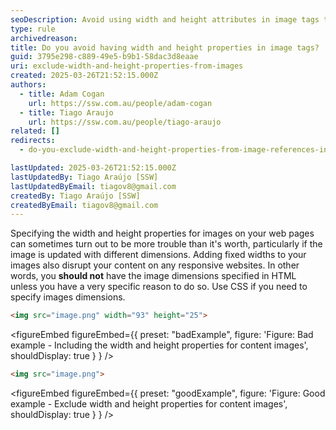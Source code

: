 ```yaml
---
seoDescription: Avoid using width and height attributes in image tags to optimize content delivery and improve SEO performance.
type: rule
archivedreason:
title: Do you avoid having width and height properties in image tags?
guid: 3795e298-c889-49e5-b9b1-58dac3d8eaae
uri: exclude-width-and-height-properties-from-images
created: 2025-03-26T21:52:15.000Z
authors:
  - title: Adam Cogan
    url: https://ssw.com.au/people/adam-cogan
  - title: Tiago Araujo
    url: https://ssw.com.au/people/tiago-araujo
related: []
redirects:
  - do-you-exclude-width-and-height-properties-from-image-references-in-content

lastUpdated: 2025-03-26T21:52:15.000Z
lastUpdatedBy: Tiago Araújo [SSW]
lastUpdatedByEmail: tiagov8@gmail.com
createdBy: Tiago Araújo [SSW]
createdByEmail: tiagov8@gmail.com
---
```


Specifying the width and height properties for images on your web pages can sometimes turn out to be more trouble than it's worth, particularly if the image is updated with different dimensions. Adding fixed widths to your images also disrupt your content on any responsive websites.
In other words, you **should not** have the image dimensions specified in HTML unless you have a very specific reason to do so. Use CSS if you need to specify images dimensions.

```html
<img src="image.png" width="93" height="25">
```

<figureEmbed figureEmbed={{
  preset: "badExample",
  figure: 'Figure: Bad example - Including the width and height properties for content images',
  shouldDisplay: true
} } />


```html
<img src="image.png">
```

<figureEmbed figureEmbed={{
  preset: "goodExample",
  figure: 'Figure: Good example - Exclude width and height properties for content images',
  shouldDisplay: true
} } />
